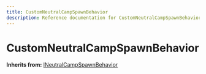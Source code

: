 ```yaml
---
title: CustomNeutralCampSpawnBehavior
description: Reference documentation for CustomNeutralCampSpawnBehavior meta class
---
```



# CustomNeutralCampSpawnBehavior

**Inherits from:** [INeutralCampSpawnBehavior](/classes/ineutralcampspawnbehavior)

<ClassDetails file="/db/classes/CustomNeutralCampSpawnBehavior.b956e0155547.json" />
